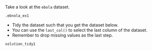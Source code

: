 Take a look at the `ebola` dataset.

```r
.ebnola_ex1
```

- Tidy the dataset such that you get the dataset below.
- You can use the `last_col()` to select the last column of the dataset.
- Remember to drop missing values as the last step.

```r
solution_tidy1
```
